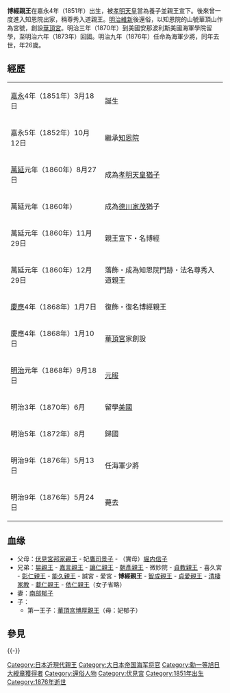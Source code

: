 {{東亞男性歷史人物
|名稱= 華頂宮博經親王
|身份=皇族、軍人
|國家= [[大日本帝國|大日本帝國]]
|時代= [[江戶時代|江戶]]、[[明治時代|明治]]
|主君 =
|屆數 =
|最高職務 = [[彈正尹|彈正尹]]<br />[[議定|議定]]<br />會計事務總督<br />[[海軍少将|海軍少将]]
|前任 = 
|繼任 = 
|圖片名稱=  Prince Hirotsune Kachōnomiya.jpg
|圖片大小= 200px
|圖片說明= 華頂宮博經親王
|姓 =
|名 =博經
|姓名 =
|封爵 =親王
|封號 =
|位階 =
|御稱號 =隆宮
|宮號1 =[[華頂宮|華頂宮]]
|法號 =
|院號 =
|其他名號 =
|出生日期= {{birth date|1851|4|19}}
|出生地點= [[京都|京都]]
|婚年 =
|逝世日期= {{Death date and age|1876|5|24|1851|4|19}}
|逝世地點= 
|墓葬= 
|祠廟 =
|父親=[[伏見宮邦家親王|伏見宮邦家親王]]
|母親=[[堀內信子|堀內信子]]
|養父=[[孝明天皇|孝明天皇]]
|正室= [[南部利剛|南部]]郁子
|側室= 
|正室之父 =
|同胞兄弟=
|同胞姊妹=
|庶兄弟=
|庶姊妹=
|嫡子= [[華頂宮博厚親王|華頂宮博厚親王]]
|庶子= 
|庶女= 
|其他親屬 =
|經歷 = 
|著作 =
|注釋 =
}}
'''博經親王'''在嘉永4年（1851年）出生，被[[孝明天皇|孝明天皇]]當為養子並親王宣下。後來曾一度進入知恩院出家，稱尊秀入道親王。[[明治維新|明治維新]]後還俗，以知恩院的山號華頂山作為宮號，創設[[華頂宮|華頂宮]]。明治三年（1870年）到美國安那波利斯美國海軍學院留學，至明治六年（1873年）回國。明治九年（1876年）任命為海軍少將，同年去世，年26歲。

== 經歷 ==
{| border="0"
|-
|[[嘉永|嘉永]]4年（1851年）3月18日
|誕生
|-
|嘉永5年（1852年）10月12日
|繼承[[知恩院|知恩院]]
|-
|[[萬延|萬延]]元年（1860年）8月27日
|成為[[孝明天皇|孝明天皇]][[猶子|猶子]]
|-
|萬延元年（1860年）
|成為[[德川家茂|德川家茂]]猶子
|-
|萬延元年（1860年）11月29日
|親王宣下・名博經
|-
|萬延元年（1860年）12月29日
|落飾・成為知恩院門跡・法名尊秀入道親王
|-
|[[慶應|慶應]]4年（1868年）1月7日
|復飾・復名博經親王
|-
|慶應4年（1868年）1月10日
|[[華頂宮|華頂宮]]家創設
|-
|[[明治|明治]]元年（1868年）9月18日
|[[元服|元服]]
|-
|明治3年（1870年）6月
|留學[[美國|美國]]
|- 
|明治5年（1872年）8月
|歸國
|-
|明治9年（1876年）5月13日
|任海軍少將
|-    
|明治9年（1876年）5月24日
|薨去
|}

==血缘==
* 父母：[[伏見宮邦家親王|伏見宮邦家親王]] - 妃[[鷹司景子|鷹司景子]] - （實母）[[堀内信子|堀内信子]]
* 兄弟：[[山階宮晃親王|晃親王]] - [[聖護院宮嘉言親王|嘉言親王]] - [[曼殊院宮讓仁入道親王|讓仁親王]] - [[久邇宮朝彥親王|朝彥親王]] - 微妙院 - [[伏見宮貞教親王|貞教親王]] - 喜久宮 - [[小松宮彰仁親王|彰仁親王]] - [[北白川宮能久親王|能久親王]] - 誠宮 - 愛宮 - '''博經親王''' - [[北白川宮智成親王|智成親王]] - [[伏見宮貞愛親王|貞愛親王]] - [[清棲家教|清棲家教]] - [[閑院宮載仁親王|載仁親王]] - [[東伏見宮依仁親王|依仁親王]]（女子省略）
* 妻：[[博經親王妃郁子|南部郁子]]
* 子：
** 第一王子：[[華頂宮博厚親王|華頂宮博厚親王]]（母：妃郁子）

==參見==
{{-}}
{{start box}}
{{s-hou|[[日本親王|日本親王]]}}
{{s-before|宮家創設}}
{{s-title|[[華頂宮|華頂宮]]當主(初代)}}
{{s-after|子[[華頂宮博厚親王|博厚親王]]}}

{{DEFAULTSORT:Kachounomiya Hirotsune}}
[[Category:日本近現代親王|Category:日本近現代親王]]
[[Category:大日本帝国海军将官|Category:大日本帝国海军将官]]
[[Category:勳一等旭日大綬章獲得者|Category:勳一等旭日大綬章獲得者]]
[[Category:還俗人物|Category:還俗人物]]
[[Category:伏見宮|Category:伏見宮]]
[[Category:1851年出生|Category:1851年出生]]
[[Category:1876年逝世|Category:1876年逝世]]